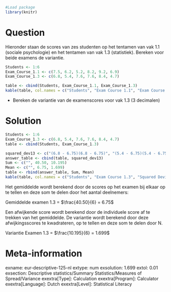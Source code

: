 ```r
#Load package
library(knitr)
```

Question
========
Hieronder staan de scores van zes studenten op het tentamen van vak 1.1 (sociale psychologie) en het tentamen van vak 1.3 (statistiek). Bereken voor beide examens de variantie.

```r
Students <- 1:6
Exam_Course_1.1 <- c(7.5, 6.2, 5.2, 8.2, 9.2, 6.9)
Exam_Course_1.3 <- c(6.8, 5.4, 7.6, 7.6, 8.4, 4.7)

table <- cbind(Students, Exam_Course_1.1, Exam_Course_1.3)
kable(table, col.names = c("Students", "Exam Course 1.1", "Exam Course 1.3"))
```

* Bereken de variantie van de examenscores voor vak 1.3 (3 decimalen)


Solution
========
```r
Students <- 1:6
Exam_Course_1.3 <- c(6.8, 5.4, 7.6, 7.6, 8.4, 4.7)
table <- cbind(Students, Exam_Course_1.3)

squared_dev13 <- c("(6.8 ‐ 6.75)(6.8 ‐ 6.75)", "(5.4 ‐ 6.75)(5.4 ‐ 6.75)", "(7.6 ‐ 6.75)(7.6 ‐ 6.75)", "(7.6 ‐ 6.75)(7.6 ‐ 6.75)", "(8.4 ‐ 6.75)(8.4 ‐ 6.75)", "(4.7 ‐ 6.75)(4.7 ‐ 6.75)")
answer_table <- cbind(table, squared_dev13)
Sum <- c("", 40.50, 10.195)
Mean <- c("", 6.75, 1.699)
table <- rbind(answer_table, Sum, Mean)
kable(table, col.names = c("Students", "Exam Course 1.3", "Squared Deviation 1.3"))
```

Het gemiddelde wordt berekend door de scores op het examen bij elkaar op te tellen en deze som te delen door het aantal deelnemers:


Gemiddelde examen 1.3 = $\frac{40.50}{6} = 6.75$

Een afwijkende score wordt berekend door de individuele score af te trekken van het gemiddelde. De variantie wordt berekend door deze afwijkingsscores te kwadrateren, op te tellen en deze som te delen door N.

Variantie Examen 1.3 = $\frac{10.195}{6} = 1.699$

Meta-information
================
exname: eur-descriptive-125-nl
extype: num
exsolution: 1.699
extol: 0.01
exsection: Descriptive statistics/Summary Statistics/Measures of Spread/Variance
exextra[Type]: Calculation
exextra[Program]: Calculator
exextra[Language]: Dutch
exextra[Level]: Statistical Literacy
